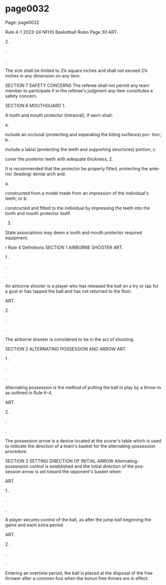 
# page0032

Page: page0032

Rule 4-1 2023-24 NFHS Basketball Rules Page 30 ART.

2 .

.

.

The size shall be limited to 2¼ square inches and shall not exceed 2¼ inches in any dimension on any item.

SECTION 7 SAFETY CONCERNS The referee shall not permit any team member to participate if in the referee's judgment any item constitutes a safety concern.

SECTION 8 MOUTHGUARD 1.

A tooth and mouth protector (intraoral), if worn shall:

a.

include an occlusal (protecting and separating the biting surfaces) por- tion; b.

include a labial (protecting the teeth and supporting structures) portion; c.

cover the posterior teeth with adequate thickness; 2.

It is recommended that the protector be properly fitted, protecting the ante- rior (leading) dental arch and:

a.

constructed from a model made from an impression of the individual's teeth; or b.

constructed and fitted to the individual by impressing the teeth into the tooth and mouth protector itself.

3.

State associations may deem a tooth and mouth protector required equipment.

r Rule 4 Definitions SECTION 1 AIRBORNE SHOOTER ART.

1 .

.

.

An airborne shooter is a player who has released the ball on a try or tap for a goal or has tapped the ball and has not returned to the floor.

ART.

2 .

.

.

The airborne shooter is considered to be in the act of shooting.

SECTION 2 ALTERNATING POSSESSION AND ARROW ART.

1 .

.

.

Alternating possession is the method of putting the ball in play by a throw-in as outlined in Rule 6-4.

ART.

2 .

.

.

The possession arrow is a device located at the scorer's table which is used to indicate the direction of a team's basket for the alternating-possession procedure.

SECTION 3 SETTING DIRECTION OF INITIAL ARROW Alternating-possession control is established and the initial direction of the pos- session arrow is set toward the opponent's basket when:

ART.

1 .

.

.

A player secures control of the ball, as after the jump ball beginning the game and each extra period.

ART.

2 .

.

.

Entering an overtime period, the ball is placed at the disposal of the free thrower after a common foul when the bonus free throws are in effect.
  